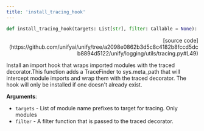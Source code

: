 ```yaml
---
title: 'install_tracing_hook'
---
```


```python
def install_tracing_hook(targets: List[str], filter: Callable = None):
```

<p align="right">[source code](https://github.com/unifyai/unify/tree/a2098e0862b3d5c8c4182b8fccd5dcb8894d5122/unify/logging/utils/tracing.py#L49)</p>

Install an import hook that wraps imported modules with the traced decorator.This function adds a TraceFinder to sys.meta_path that will intercept module imports
and wrap them with the traced decorator. The hook will only be installed if one
doesn't already exist.

**Arguments**:

- `targets` - List of module name prefixes to target for tracing. Only modules
- `filter` - A filter function that is passed to the traced decorator.